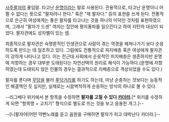 [[사주팔자]]의 줄임말. 타고난 [[운명]]이라는 말로 사용된다. 관용적으로, 타고난 운명이니 어쩔 수 없다는 뜻으로 "팔자려니 한다." 혹은 "제 팔자다." 등의 표현을 쓰게 된다.
전통적으로 은근히 여성에게는 좋은 팔자를 타고나는 것을 하나의 미덕인 것처럼 표현하였으며, 그래서 "팔자가 드센" 여자는 집안에 평지풍파를 일으킨다고 하여 지탄의 대상이 되었다. 팔자관에도 성차별이 있는 셈.

최종적으로 팔자관은 숙명론적인 인생관으로 사람이 겪는 역경을 헤쳐나가기 보다 순응하도록 만드는 데 일조하고 있다. 그럼에도 전통적으로 피지배층 혹은 여성에게 팔자관이 강하게 나타나고 있다. 이는 전근대 사회에서 순응적인 피지배층은 생존하지만 운명에 저항하는 경우 대부분 도태된다는 자연선택의 원리로 해석이 가능하다.(운명에 저항하였는데 도태되지 않은 인물의 경우는 결과적으로 지배층으로 격상되었을 수도 있다.)

팔자를 푼다며 [[무당]]을 불러 [[푸닥거리]]를 하기도 하는데, 마냥 순종하는 것보다는 능동적인 해결책인 듯 싶지만, 실제로는 시끌벅적하게 순응하는 방식의 하나로 볼 수 있다.

--리그베다 위키에서 본 항목을 수정하면 '''팔자를 고칠 수 있다 [[카더라]].'''[* 위키를 수정하게 되면 "항목명 + 고치기" 형식으로 별도로 뜨는 것을 보고 응용한 개그.]--

--[니팔자야|어떤 약빤노래를 듣고 음원을 구매하면 팔자가 피고 대박난다 카더라.]--
